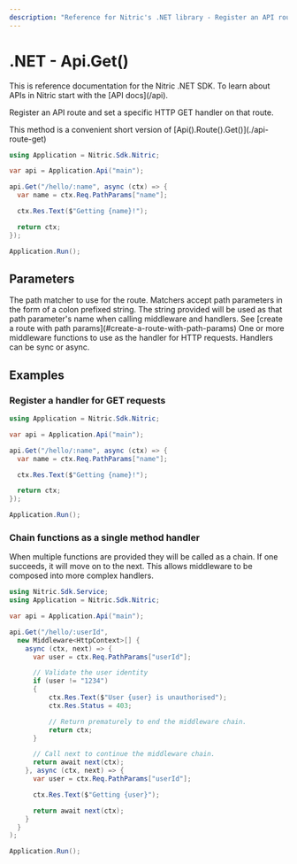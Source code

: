 ```yaml
---
description: "Reference for Nitric's .NET library - Register an API route and set a specific HTTP GET handler on that route."
---
```


# .NET - Api.Get()

<Note>
  This is reference documentation for the Nitric .NET SDK. To learn about APIs
  in Nitric start with the [API docs](/api).
</Note>

Register an API route and set a specific HTTP GET handler on that route.

<Note>
  This method is a convenient short version of
  [Api().Route().Get()](./api-route-get)
</Note>

```csharp
using Application = Nitric.Sdk.Nitric;

var api = Application.Api("main");

api.Get("/hello/:name", async (ctx) => {
  var name = ctx.Req.PathParams["name"];

  ctx.Res.Text($"Getting {name}!");

  return ctx;
});

Application.Run();
```

## Parameters

<Properties>
  <Property name="match" type="string" required>
    The path matcher to use for the route. Matchers accept path parameters in
    the form of a colon prefixed string. The string provided will be used as
    that path parameter's name when calling middleware and handlers. See [create
    a route with path params](#create-a-route-with-path-params)
  </Property>
  <Property
    name="...middleware"
    type="Middleware&lt;HttpContext&gt; or Func&lt;HttpContext, HttpContext&gt;"
    required
  >
    One or more middleware functions to use as the handler for HTTP requests.
    Handlers can be sync or async.
  </Property>
</Properties>

## Examples

### Register a handler for GET requests

```csharp
using Application = Nitric.Sdk.Nitric;

var api = Application.Api("main");

api.Get("/hello/:name", async (ctx) => {
  var name = ctx.Req.PathParams["name"];

  ctx.Res.Text($"Getting {name}!");

  return ctx;
});

Application.Run();
```

### Chain functions as a single method handler

When multiple functions are provided they will be called as a chain. If one succeeds, it will move on to the next. This allows middleware to be composed into more complex handlers.

```csharp
using Nitric.Sdk.Service;
using Application = Nitric.Sdk.Nitric;

var api = Application.Api("main");

api.Get("/hello/:userId",
  new Middleware<HttpContext>[] {
    async (ctx, next) => {
      var user = ctx.Req.PathParams["userId"];

      // Validate the user identity
      if (user != "1234")
      {
          ctx.Res.Text($"User {user} is unauthorised");
          ctx.Res.Status = 403;

          // Return prematurely to end the middleware chain.
          return ctx;
      }

      // Call next to continue the middleware chain.
      return await next(ctx);
    }, async (ctx, next) => {
      var user = ctx.Req.PathParams["userId"];

      ctx.Res.Text($"Getting {user}");

      return await next(ctx);
    }
  }
);

Application.Run();
```
